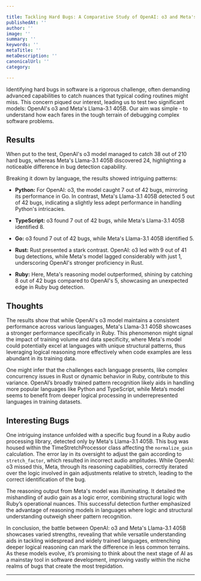 ```yaml
---

title: Tackling Hard Bugs: A Comparative Study of OpenAI: o3 and Meta's Llama-3.1 405B
publishedAt: ''
author: ''
image: ''
summary: ''
keywords: ''
metaTitle: ''
metaDescription: ''
canonicalUrl: ''
category: 

---
```


Identifying hard bugs in software is a rigorous challenge, often demanding advanced capabilities to catch nuances that typical coding routines might miss. This concern piqued our interest, leading us to test two significant models: OpenAI's o3 and Meta's Llama-3.1 405B. Our aim was simple - to understand how each fares in the tough terrain of debugging complex software problems.

## Results

When put to the test, OpenAI's o3 model managed to catch 38 out of 210 hard bugs, whereas Meta's Llama-3.1 405B discovered 24, highlighting a noticeable difference in bug detection capability.

Breaking it down by language, the results showed intriguing patterns:

- **Python:** For OpenAI: o3, the model caught 7 out of 42 bugs, mirroring its performance in Go. In contrast, Meta's Llama-3.1 405B detected 5 out of 42 bugs, indicating a slightly less adept performance in handling Python's intricacies.
  
- **TypeScript:** o3 found 7 out of 42 bugs, while Meta's Llama-3.1 405B identified 8.

- **Go:** o3 found 7 out of 42 bugs, while Meta's Llama-3.1 405B identified 5.

- **Rust:** Rust presented a stark contrast. OpenAI: o3 led with 9 out of 41 bug detections, while Meta's model lagged considerably with just 1, underscoring OpenAI's stronger proficiency in Rust.
  
- **Ruby:** Here, Meta's reasoning model outperformed, shining by catching 8 out of 42 bugs compared to OpenAI's 5, showcasing an unexpected edge in Ruby bug detection.

## Thoughts

The results show that while OpenAI's o3 model maintains a consistent performance across various languages, Meta's Llama-3.1 405B showcases a stronger performance specifically in Ruby. This phenomenon might signal the impact of training volume and data specificity, where Meta's model could potentially excel at languages with unique structural patterns, thus leveraging logical reasoning more effectively when code examples are less abundant in its training data.

One might infer that the challenges each language presents, like complex concurrency issues in Rust or dynamic behavior in Ruby, contribute to this variance. OpenAI’s broadly trained pattern recognition likely aids in handling more popular languages like Python and TypeScript, while Meta’s model seems to benefit from deeper logical processing in underrepresented languages in training datasets.

## Interesting Bugs

One intriguing instance unfolded with a specific bug found in a Ruby audio processing library, detected only by Meta's Llama-3.1 405B. This bug was housed within the TimeStretchProcessor class affecting the `normalize_gain` calculation. The error lay in its oversight to adjust the gain according to `stretch_factor`, which resulted in incorrect audio amplitudes. While OpenAI: o3 missed this, Meta, through its reasoning capabilities, correctly iterated over the logic involved in gain adjustments relative to stretch, leading to the correct identification of the bug.

The reasoning output from Meta's model was illuminating. It detailed the mishandling of audio gain as a logic error, combining structural logic with Ruby’s operational nuances. This successful detection further emphasized the advantage of reasoning models in languages where logic and structural understanding outweigh sheer pattern recognition.

In conclusion, the battle between OpenAI: o3 and Meta's Llama-3.1 405B showcases varied strengths, revealing that while versatile understanding aids in tackling widespread and widely trained languages, entrenching deeper logical reasoning can mark the difference in less common terrains. As these models evolve, it’s promising to think about the next stage of AI as a mainstay tool in software development, improving vastly within the niche realms of bugs that create the most trepidation.

---